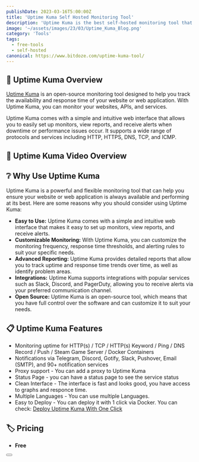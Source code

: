 ```yaml
---
publishDate: 2023-03-16T5:00:00Z
title: 'Uptime Kuma Self Hosted Monitoring Tool'
description: 'Uptime Kuma is the best self-hosted monitoring tool that you can use.'
image: '~/assets/images/23/03/Uptime_Kuma_Blog.png'
category: 'Tools'
tags:
  - free-tools
  - self-hosted
canonical: https://www.bitdoze.com/uptime-kuma-tool/
---
```



## 🔭 Uptime Kuma Overview

[Uptime Kuma](https://github.com/louislam/uptime-kuma) is an open-source monitoring tool designed to help you track the availability and response time of your website or web application. With Uptime Kuma, you can monitor your websites, APIs, and services.

Uptime Kuma comes with a simple and intuitive web interface that allows you to easily set up monitors, view reports, and receive alerts when downtime or performance issues occur. It supports a wide range of protocols and services including HTTP, HTTPS, DNS, TCP, and ICMP.

## 🎥 Uptime Kuma Video Overview

<YouTubeEmbed url="https://www.youtube.com/embed/enJYtsPIxYY" label="Uptime Kuma Self Hosted Monitoring Tool" />

## ❔ Why Use Uptime Kuma

Uptime Kuma is a powerful and flexible monitoring tool that can help you ensure your website or web application is always available and performing at its best. Here are some reasons why you should consider using Uptime Kuma:

- **Easy to Use:** Uptime Kuma comes with a simple and intuitive web interface that makes it easy to set up monitors, view reports, and receive alerts.
- **Customizable Monitoring:** With Uptime Kuma, you can customize the monitoring frequency, response time thresholds, and alerting rules to suit your specific needs.
- **Advanced Reporting:** Uptime Kuma provides detailed reports that allow you to track uptime and response time trends over time, as well as identify problem areas.
- **Integrations:** Uptime Kuma supports integrations with popular services such as Slack, Discord, and PagerDuty, allowing you to receive alerts via your preferred communication channel.
- **Open Source:** Uptime Kuma is an open-source tool, which means that you have full control over the software and can customize it to suit your needs.

## 📋 Uptime Kuma Features

- Monitoring uptime for HTTP(s) / TCP / HTTP(s) Keyword / Ping / DNS Record / Push / Steam Game Server / Docker Containers
- Notifications via Telegram, Discord, Gotify, Slack, Pushover, Email (SMTP), and 90+ notification services
- Proxy support - You can add a proxy to Uptime Kuma
- Status Page - you can have a status page to see the service status
- Clean Interface - The interface is fast and looks good, you have access to graphs and responce time.
- Multiple Languages - You can use multiple Languages.
- Easy to Deploy - You can deploy it with 1 click via Docker. You can check: [Deploy Uptime Kuma With One Click](https://www.bitdoze.com/deploy-uptime-kuma/)

## 🏷️ Pricing

- **Free**

<Button link="https://github.com/louislam/uptime-kuma" text="Check Uptime Kuma" />
